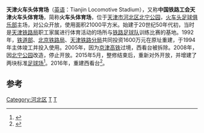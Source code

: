 {{Refimprove|time=2020-07-06T09:01:49+00:00}}
{{Underlinked|time=2020-07-06T09:01:49+00:00}}
'''天津火车头体育场'''（[[英语|英语]]：Tianjin Locomotive Stadium），又称'''中国铁路工会天津火车头体育场'''，简称'''火车头体育场'''，位于[[天津市|天津市]][[河北区|河北区]][[北宁公园|北宁公园]]，[[天津京铁火车头足球俱乐部|火车头足球俱乐部]]主场，对公众开放，使用面积21000平方米。始建于20世纪50年代初，当时是[[天津铁路局|天津铁路局]]职工家属进行体育活动的场所与[[铁路足球队|铁路足球队]]训练比赛的基地。1992年，[[中华人民共和国铁道部|铁道部]]、[[北京铁路局|北京铁路局]]、[[天津铁路分局|天津铁路分局]]共同投资1600万元在原址重建，于1994年主体竣工并投入使用。2005年，因为[[京津高铁|京津高铁]]过境，西看台被拆除。2008年，因[[北宁公园|北宁公园]]改造，停止开放。2015年5月，整修结束后，重新对外开放，并增建了两块标准[[足球场|足球场]]<ref>{{cite web |author1=每日新报 |author2=曹琦 |title=《新火车头体育场正式对公众开放》 |url=http://tjtong.enorth.com.cn/system/2015/05/06/030209537.shtml |website=北方网 |accessdate=2015-05-07}}</ref>。2016年，重建西看台<ref>{{cite web |author1=心属荷兰永不归c |title=《天津足球史 火车头篇》 |url=https://www.dongqiudi.com/news/234319.html |website=懂球帝 |accessdate=2016-10-16 |archive-date=2020-07-06 |archive-url=https://web.archive.org/web/20200706110514/https://www.dongqiudi.com/news/234319.html |dead-url=no }}</ref>。
== 参考 ==
{{Reflist}}
[[Category:河北区|Category:河北区]]
[[Category:中國足球場|T]]
[[Category:天津市体育建筑|T]]